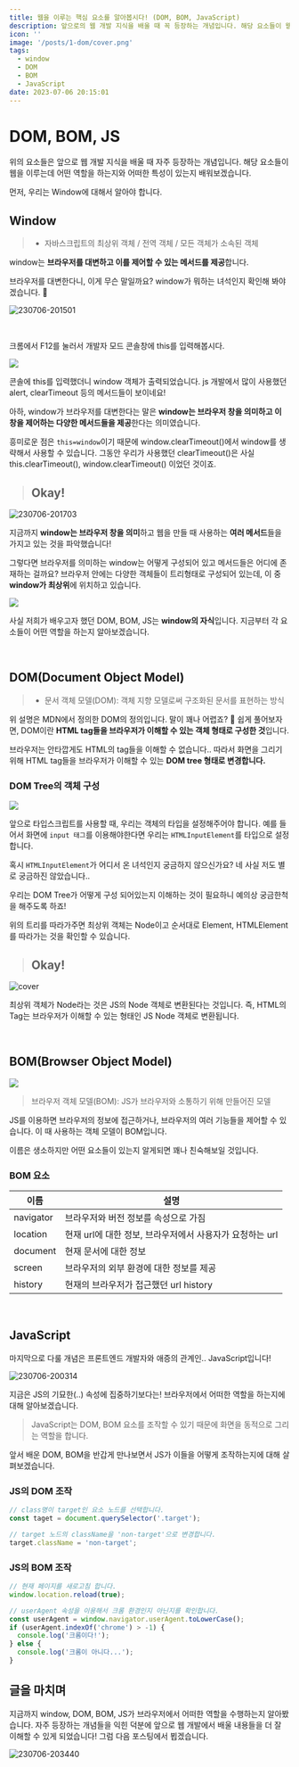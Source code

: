 ```yaml
---
title: 웹을 이루는 핵심 요소를 알아봅시다! (DOM, BOM, JavaScript)
description: 앞으로의 웹 개발 지식을 배울 때 꼭 등장하는 개념입니다. 해당 요소들이 웹을 만드는데 어떻게 쓰이는지 알아봅시다!
icon: ''
image: '/posts/1-dom/cover.png'
tags:
  - window
  - DOM
  - BOM
  - JavaScript
date: 2023-07-06 20:15:01
---
```


# DOM, BOM, JS

위의 요소들은 앞으로 웹 개발 지식을 배울 때 자주 등장하는 개념입니다.
해당 요소들이 웹을 이루는데 어떤 역할을 하는지와 어떠한 특성이 있는지 배워보겠습니다.

먼저, 우리는 Window에 대해서 알아야 합니다.

## Window

> - 자바스크립트의 최상위 객체 / 전역 객체 / 모든 객체가 소속된 객체

window는 **브라우저를 대변하고 이를 제어할 수 있는 메서드를 제공**합니다.

브라우저를 대변한다니, 이게 무슨 말일까요? window가 뭐하는 녀석인지 확인해 봐야겠습니다. 🧐

![230706-201501](/posts/1-dom/230706-201501.png)

<br />

크롬에서 F12를 눌러서 개발자 모드 콘솔창에 this를 입력해봅시다.

![](https://velog.velcdn.com/images/soopy368/post/b49c3b17-b668-4f97-aa65-0ed25d55bf14/image.png)

콘솔에 this를 입력했더니 window 객체가 출력되었습니다.
js 개발에서 많이 사용했던 alert, clearTimeout 등의 메서드들이 보이네요!

아하, window가 브라우저를 대변한다는 말은
**window는 브라우저 창을 의미하고 이 창을 제어하는 다양한 메서드들을 제공**한다는 의미였습니다.

흥미로운 점은 `this=window`이기 때문에 window.clearTimeout()에서 window를 생략해서 사용할 수 있습니다.
그동안 우리가 사용했던 clearTimeout()은 사실 this.clearTimeout(), window.clearTimeout() 이었던 것이죠.

> ## Okay!

![230706-201703](/posts/1-dom/230706-201703.png)

지금까지 **window는 브라우저 창을 의미**하고 웹을 만들 때 사용하는 **여러 메서드**들을 가지고 있는 것을 파악했습니다!

그렇다면 브라우저를 의미하는 window는 어떻게 구성되어 있고 메서드들은 어디에 존재하는 걸까요?
브라우저 안에는 다양한 객체들이 트리형태로 구성되어 있는데, 이 중 **window가 최상위**에 위치하고 있습니다.

![](https://velog.velcdn.com/images/soopy368/post/7d285e93-3618-4921-a659-30cae6d40efd/image.png)

사실 저희가 배우고자 했던 DOM, BOM, JS는 **window의 자식**입니다.
지금부터 각 요소들이 어떤 역할을 하는지 알아보겠습니다.

<br />

## DOM(Document Object Model)

> - 문서 객체 모델(DOM): 객체 지향 모델로써 구조화된 문서를 표현하는 방식

위 설명은 MDN에서 정의한 DOM의 정의입니다. 말이 꽤나 어렵죠? 🤯
쉽게 풀어보자면, DOM이란 **HTML tag들을 브라우저가 이해할 수 있는 객체 형태로 구성한 것**입니다.

브라우저는 안타깝게도 HTML의 tag들을 이해할 수 없습니다..
따라서 화면을 그리기 위해 HTML tag들을 브라우저가 이해할 수 있는 **DOM tree 형태로 변경합니다.**

### DOM Tree의 객체 구성

![](https://velog.velcdn.com/images/soopy368/post/b9bfe36b-9d37-468c-92c8-6d7670a50673/image.png)

앞으로 타입스크립트를 사용할 때, 우리는 객체의 타입을 설정해주어야 합니다.
예를 들어서 화면에 `input 태그`를 이용해야한다면 우리는 `HTMLInputElement`를 타입으로 설정합니다.

혹시 `HTMLInputElement`가 어디서 온 녀석인지 궁금하지 않으신가요?
네 사실 저도 별로 궁금하진 않았습니다..

우리는 DOM Tree가 어떻게 구성 되어있는지 이해하는 것이 필요하니 예의상 궁금한척을 해주도록 하죠!

위의 트리를 따라가주면 최상위 객체는 Node이고 순서대로 Element, HTMLElement를 따라가는 것을 확인할 수 있습니다.

> ## Okay!

![cover](/posts/1-dom/cover.png)

최상위 객체가 Node라는 것은 JS의 Node 객체로 변환된다는 것입니다.
즉, HTML의 Tag는 브라우저가 이해할 수 있는 형태인 JS Node 객체로 변환됩니다.

<br />

## BOM(Browser Object Model)

![](https://velog.velcdn.com/images/soopy368/post/4929d568-a523-4e60-8471-727012e483b1/image.jpeg)

> 브라우저 객체 모델(BOM): JS가 브라우저와 소통하기 위해 만들어진 모델

JS를 이용하면 브라우저의 정보에 접근하거나, 브라우저의 여러 기능들을 제어할 수 있습니다.
이 때 사용하는 객체 모델이 BOM입니다.

이름은 생소하지만 어떤 요소들이 있는지 알게되면 꽤나 친숙해보일 것입니다.

### BOM 요소

| 이름      | 설명                                                     |
| --------- | -------------------------------------------------------- |
| navigator | 브라우저와 버전 정보를 속성으로 가짐                     |
| location  | 현재 url에 대한 정보, 브라우저에서 사용자가 요청하는 url |
| document  | 현재 문서에 대한 정보                                    |
| screen    | 브라우저의 외부 환경에 대한 정보를 제공                  |
| history   | 현재의 브라우저가 접근했던 url history                   |

<br />

## JavaScript

마지막으로 다룰 개념은
프론트엔드 개발자와 애증의 관계인.. JavaScript입니다!

![230706-200314](/posts/1-dom/230706-200314.png)

지금은 JS의 기묘한(..) 속성에 집중하기보다는! 브라우저에서 어떠한 역할을 하는지에 대해 알아보겠습니다.

> JavaScript는 DOM, BOM 요소를 조작할 수 있기 때문에 화면을 동적으로 그리는 역할을 합니다.

앞서 배운 DOM, BOM을 반갑게 만나보면서 JS가 이들을 어떻게 조작하는지에 대해 살펴보겠습니다.

### JS의 DOM 조작

```javascript
// class명이 target인 요소 노드를 선택합니다.
const taget = document.querySelector('.target');

// target 노드의 className을 'non-target'으로 변경합니다.
target.className = 'non-target';
```

### JS의 BOM 조작

```javascript
// 현재 페이지를 새로고침 합니다.
window.location.reload(true);

// userAgent 속성을 이용해서 크롬 환경인지 아닌지를 확인합니다.
const userAgent = window.navigator.userAgent.toLowerCase();
if (userAgent.indexOf('chrome') > -1) {
  console.log('크롬이다!');
} else {
  console.log('크롬이 아니다...');
}
```

## 글을 마치며

지금까지 window, DOM, BOM, JS가 브라우저에서 어떠한 역할을 수행하는지 알아봤습니다.
자주 등장하는 개념들을 익힌 덕분에 앞으로 웹 개발에서 배울 내용들을 더 잘 이해할 수 있게 되었습니다!
그럼 다음 포스팅에서 뵙겠습니다.

![230706-203440](/posts/1-dom/230706-203440.png)
